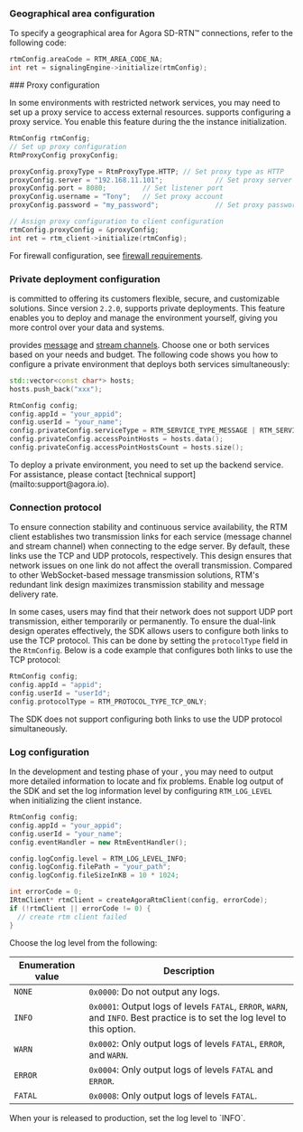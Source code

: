 <PlatformWrapper platform="linux-cpp">

### Geographical area configuration

To specify a geographical area for Agora SD-RTN™ connections, refer to the following code:

```cpp
rtmConfig.areaCode = RTM_AREA_CODE_NA;
int ret = signalingEngine->initialize(rtmConfig);
```

<PlatformWrapper platform="Hide this for now">
### Proxy configuration

In some environments with restricted network services, you may need to set up a proxy service to access external resources. <Vg k="SIG" /> supports configuring a proxy service. You enable this feature during the the <Vg k="SIG" /> instance initialization.

```cpp
RtmConfig rtmConfig;
// Set up proxy configuration
RtmProxyConfig proxyConfig;

proxyConfig.proxyType = RtmProxyType.HTTP; // Set proxy type as HTTP
proxyConfig.server = "192.168.11.101";             // Set proxy server address
proxyConfig.port = 8080;         // Set listener port
proxyConfig.username = "Tony";   // Set proxy account
proxyConfig.password = "my_password";              // Set proxy password

// Assign proxy configuration to client configuration
rtmConfig.proxyConfig = &proxyConfig;
int ret = rtm_client->initialize(rtmConfig);
```

For firewall configuration, see [firewall requirements](../reference/firewall).
</PlatformWrapper>

### Private deployment configuration

<Vg k="COMPANY" /> is committed to offering its customers flexible, secure, and customizable solutions. Since version `2.2.0`, <Vg k="SIG" /> supports private deployments. This feature enables you to deploy and manage the <Vg k="SIG" /> environment yourself, giving you more control over your data and systems. 

<Vg k="SIG" /> provides [message](../core-functionality/message-channel) and [stream channels](../core-functionality/stream-channel). Choose one or both services based on your needs and budget. The following code shows you how to configure a private environment that deploys both services simultaneously:

```cpp
std::vector<const char*> hosts;
hosts.push_back("xxx");

RtmConfig config;
config.appId = "your_appid";
config.userId = "your_name";
config.privateConfig.serviceType = RTM_SERVICE_TYPE_MESSAGE | RTM_SERVICE_TYPE_STREAM;
config.privateConfig.accessPointHosts = hosts.data();
config.privateConfig.accessPointHostsCount = hosts.size();
```

<Admonition type="info" title="Info">
To deploy a private environment, you need to set up the backend service. For assistance, please contact [technical support](mailto:support@agora.io). 
</Admonition>

### Connection protocol

To ensure connection stability and continuous service availability, the RTM client establishes two transmission links for each service (message channel and stream channel) when connecting to the edge server. By default, these links use the TCP and UDP protocols, respectively. This design ensures that network issues on one link do not affect the overall transmission. Compared to other WebSocket-based message transmission solutions, RTM's redundant link design maximizes transmission stability and message delivery rate.

In some cases, users may find that their network does not support UDP port transmission, either temporarily or permanently. To ensure the dual-link design operates effectively, the SDK allows users to configure both links to use the TCP protocol. This can be done by setting the `protocolType` field in the `RtmConfig`. Below is a code example that configures both links to use the TCP protocol:

```cpp
RtmConfig config;
config.appId = "appid";
config.userId = "userId";
config.protocolType = RTM_PROTOCOL_TYPE_TCP_ONLY;
```

<Admonition type="info" title="Info">
The SDK does not support configuring both links to use the UDP protocol simultaneously.
</Admonition>

### Log configuration

In the development and testing phase of your <Vpl k="CLIENT" />, you may need to output more detailed information to locate and fix problems. Enable log output of the SDK and set the log information level by configuring `RTM_LOG_LEVEL` when initializing the <Vg k="SIG" /> client instance. 

```cpp
RtmConfig config;
config.appId = "your_appid";
config.userId = "your_name";
config.eventHandler = new RtmEventHandler();

config.logConfig.level = RTM_LOG_LEVEL_INFO;
config.logConfig.filePath = "your_path";
config.logConfig.fileSizeInKB = 10 * 1024;

int errorCode = 0;
IRtmClient* rtmClient = createAgoraRtmClient(config, errorCode);
if (!rtmClient || errorCode != 0) {
  // create rtm client failed
}
```

Choose the log level from the following: 

| Enumeration value | Description   |
|----------|------------------------|
| `NONE`              | `0x0000`: Do not output any logs.          |
| `INFO`              | `0x0001`: Output logs of levels `FATAL`, `ERROR`, `WARN`, and `INFO`. Best practice is to set the log level to this option. |
| `WARN`              | `0x0002`: Only output logs of levels `FATAL`, `ERROR`, and `WARN`.  |
| `ERROR`             | `0x0004`: Only output logs of levels `FATAL` and `ERROR`.         |
| `FATAL`             | `0x0008`: Only output logs of levels `FATAL`. |

<Admonition type="info" info="info">
When your <Vpl k="CLIENT" /> is released to production, set the log level to `INFO`.
</Admonition>

</PlatformWrapper>
